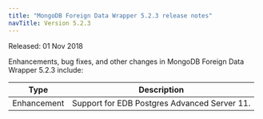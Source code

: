 ```yaml
---
title: "MongoDB Foreign Data Wrapper 5.2.3 release notes"
navTitle: Version 5.2.3
---
```


Released: 01 Nov 2018

Enhancements, bug fixes, and other changes in MongoDB Foreign Data Wrapper 5.2.3 
include:

| Type        | Description |
| ----------- |------------ |
| Enhancement | Support for EDB Postgres Advanced Server 11. |



